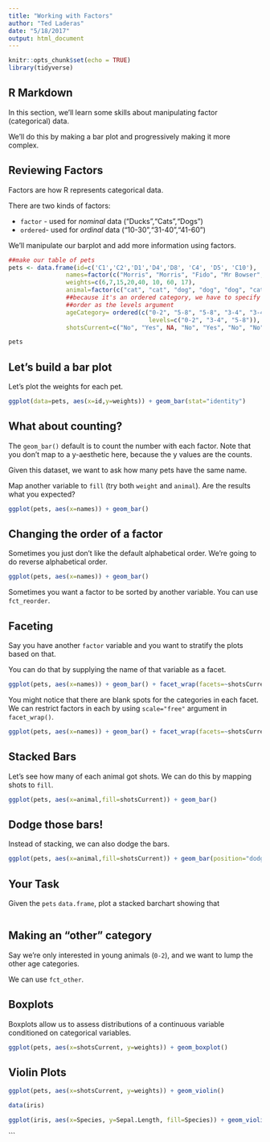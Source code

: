 ```yaml
---
title: "Working with Factors"
author: "Ted Laderas"
date: "5/18/2017"
output: html_document
---
```


```r
knitr::opts_chunk$set(echo = TRUE)
library(tidyverse)
```

## R Markdown

In this section, we'll learn some skills about manipulating factor (categorical) data.

We'll do this by making a bar plot and progressively making it more complex.

## Reviewing Factors 

Factors are how R represents categorical data.

There are two kinds of factors: 

+ `factor` - used for *nominal* data ("Ducks","Cats","Dogs")
+ `ordered`- used for *ordinal* data ("10-30","31-40","41-60")

We'll manipulate our barplot and add more information using factors.

```r
##make our table of pets
pets <- data.frame(id=c('C1','C2','D1','D4','D8', 'C4', 'D5', 'C10'),
                names=factor(c("Morris", "Morris", "Fido", "Mr Bowser", "Fido", "Lady Sheba", "Hubert", "Apples")),
                weights=c(6,7,15,20,40, 10, 60, 17),
                animal=factor(c("cat", "cat", "dog", "dog", "dog", "cat", "dog", "cat")),
                ##because it's an ordered category, we have to specify 
                ##order as the levels argument
                ageCategory= ordered(c("0-2", "5-8", "5-8", "3-4", "3-4", "5-8", "0-2", "5-8"), 
                                       levels=c("0-2", "3-4", "5-8")),
                shotsCurrent=c("No", "Yes", NA, "No", "Yes", "No", "No", "Yes"))

pets
```

## Let's build a bar plot

Let's plot the weights for each pet.

```r
ggplot(data=pets, aes(x=id,y=weights)) + geom_bar(stat="identity")
```

## What about counting?

The `geom_bar()` default is to count the number with each factor. Note that you don't map to a y-aesthetic here, because the y values are the counts.

Given this dataset, we want to ask how many pets have the same name.

Map another variable to `fill` (try both `weight` and `animal`). Are the results what you expected?

```r
ggplot(pets, aes(x=names)) + geom_bar()
```

## Changing the order of a factor

Sometimes you just don't like the default alphabetical order. We're going to do reverse alphabetical order.

```r
ggplot(pets, aes(x=names)) + geom_bar()

```

Sometimes you want a factor to be sorted by another variable. You can use `fct_reorder`.

## Faceting

Say you have another `factor` variable and you want to stratify the plots based on that. 

You can do that by supplying the name of that variable as a facet.

```r
ggplot(pets, aes(x=names)) + geom_bar() + facet_wrap(facets=~shotsCurrent)
```

You might notice that there are blank spots for the categories in each facet. We can restrict factors in each by using `scale="free"` argument in `facet_wrap()`.

```r
ggplot(pets, aes(x=names)) + geom_bar() + facet_wrap(facets=~shotsCurrent, scale="free")
```

## Stacked Bars

Let's see how many of each animal got shots. We can do this by mapping shots to `fill`.

```r
ggplot(pets, aes(x=animal,fill=shotsCurrent)) + geom_bar()

```

## Dodge those bars!

Instead of stacking, we can also dodge the bars.

```r
ggplot(pets, aes(x=animal,fill=shotsCurrent)) + geom_bar(position="dodge")

```

## Your Task

Given the `pets` `data.frame`, plot a stacked barchart showing that 

```{}

```

## Making an "other" category

Say we're only interested in young animals (`0-2`), and we want to lump the other age categories. 

We can use `fct_other`.

## Boxplots

Boxplots allow us to assess distributions of a continuous variable conditioned on categorical variables.

```r
ggplot(pets, aes(x=shotsCurrent, y=weights)) + geom_boxplot()

```

## Violin Plots

```r
ggplot(pets, aes(x=shotsCurrent, y=weights)) + geom_violin()

```

```r
data(iris)

ggplot(iris, aes(x=Species, y=Sepal.Length, fill=Species)) + geom_violin()
```
```
